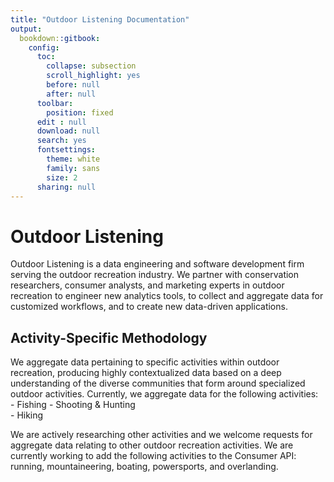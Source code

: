 ```yaml
---
title: "Outdoor Listening Documentation"
output:
  bookdown::gitbook:
    config:
      toc:
        collapse: subsection
        scroll_highlight: yes
        before: null
        after: null
      toolbar:
        position: fixed
      edit : null
      download: null
      search: yes
      fontsettings:
        theme: white
        family: sans
        size: 2
      sharing: null
---
```


# Outdoor Listening
Outdoor Listening is a data engineering and software development firm serving the outdoor recreation industry. We partner with conservation researchers, consumer analysts, and marketing experts in outdoor recreation to engineer new analytics tools, to collect and aggregate data for customized workflows, and to create new data-driven applications.

## Activity-Specific Methodology
We aggregate data pertaining to specific activities within outdoor recreation, producing highly contextualized data based on a deep understanding of the diverse communities that form around specialized outdoor activities. Currently, we aggregate data for the following activities:  
  - Fishing
  - Shooting & Hunting  
  - Hiking     

We are actively researching other activities and we welcome requests for aggregate data relating to other outdoor recreation activities. We are currently working to add the following activities to the Consumer API: running, mountaineering, boating, powersports, and overlanding.
